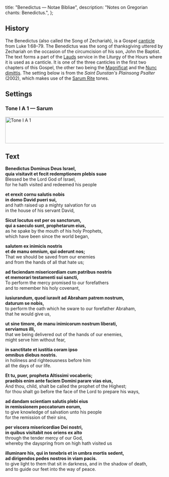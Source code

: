   title: "Benedictus — Notae Bibliae",
  description: "Notes on Gregorian chants: Benedictus.",
};

<Initial text="Benedictus" />

## History

The Benedictus (also called the Song of Zechariah), is a Gospel [canticle](/glossary/liturgical-terms#canticle) from Luke 1:68–79. The Benedictus was the song of thanksgiving uttered by Zechariah on the occasion of the circumcision of his son, John the Baptist. The text forms a part of the [Lauds](/glossary/liturgical-terms#lauds) service in the Liturgy of the Hours where it is used as a canticle. It is one of the three canticles in the first two chapters of this Gospel, the other two being the [Magnificat](/liturgy/music/chants/magnificat) and the [Nunc dimittis](/liturgy/music/chants/nunc-dimittis). The setting below is from the *Saint Dunstan's Plainsong Psalter* (2002), which makes use of the [Sarum Rite](/glossary/liturgical-terms#sarum-rite) tones.

## Settings

### Tone I A 1 — Sarum

<Image
  src="/chants/tone-i.png"
  alt="Tone I A 1"
  width="600"
  height="84"
/>

## Text

**Benedictus Dominus Deus Israel,**<br/>
**quia visitavit et fecit redemptionem plebis suae**<br/>
Blessed be the Lord God of Israel,<br/>
for he hath visited and redeemed his people

**et erexit cornu salutis nobis**<br/>
**in domo David pueri sui,**<br/>
and hath raised up a mighty salvation for us<br/>
in the house of his servant David,

**Sicut locutus est per os sanctorum,**<br/>
**qui a saeculo sunt, prophetarum eius,**<br/>
as he spake by the mouth of his holy Prophets,<br/>
which have been since the world began,

**salutem ex inimicis nostris**<br/>
**et de manu omnium, qui oderunt nos;**<br/>
That we should be saved from our enemies<br/>
and from the hands of all that hate us;

**ad faciendam misericordiam cum patribus nostris**<br/>
**et memorari testamenti sui sancti,**<br/>
To perform the mercy promised to our forefathers<br/>
and to remember his holy covenant,

**iusiurandum, quod iuravit ad Abraham patrem nostrum,**<br/>
**daturum se nobis,**<br/>
to perform the oath which he sware to our forefather Abraham,<br/>
that he would give us,

**ut sine timore, de manu inimicorum nostrum liberati,**<br/>
**serviamus illi,**<br/>
that we being delivered out of the hands of our enemies,<br/>
might serve him without fear,

**in sanctitate et iustitia coram ipso**<br/>
**omnibus diebus nostris.**<br/>
in holiness and righteousness before him<br/>
all the days of our life.

**Et tu, puer, propheta Altissimi vocaberis;**<br/>
**praeibis enim ante faciem Domini parare vias eius,**<br/>
And thou, child, shalt be called the prophet of the Highest;<br/>
for thou shalt go before the face of the Lord to prepare his ways,

**ad dandam scientiam salutis plebi eius**<br/>
**in remissionem peccatorum eorum,**<br/>
to give knowledge of salvation unto his people<br/>
for the remission of their sins,

**per viscera misericordiae Dei nostri,**<br/>
**in quibus visitabit nos oriens ex alto**<br/>
through the tender mercy of our God,<br/>
whereby the dayspring from on high hath visited us

**illuminare his, qui in tenebris et in umbra mortis sedent,**<br/>
**ad dirigendos pedes nostros in viam pacis.**<br/>
to give light to them that sit in darkness, and in the shadow of death,<br/>
and to guide our feet into the way of peace.
